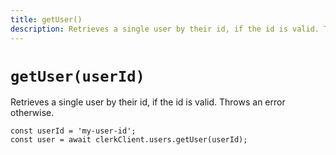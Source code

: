 ```yaml
---
title: getUser()
description: Retrieves a single user by their id, if the id is valid. Throws an error otherwise.
---
```


# `getUser(userId)`

Retrieves a single user by their id, if the id is valid. Throws an error otherwise.

```tsx
const userId = 'my-user-id';
const user = await clerkClient.users.getUser(userId);
```